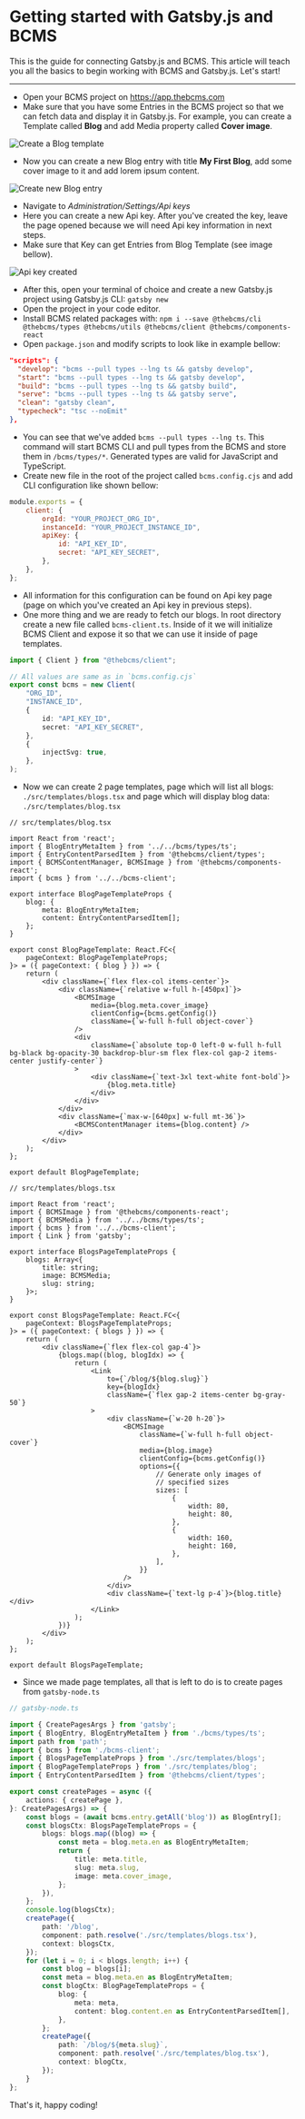 # Getting started with Gatsby.js and BCMS

This is the guide for connecting Gatsby.js and BCMS. This article will teach you all the basics to begin working with BCMS and Gatsby.js. Let's start!

---

- Open your BCMS project on https://app.thebcms.com
- Make sure that you have some Entries in the BCMS project so that we can fetch
data and display it in Gatsby.js. For example, you can create a Template called
**Blog** and add Media property called **Cover image**.

![Create a Blog template](/integration/1.png)

- Now you can create a new Blog entry with title **My First Blog**, add some cover
image to it and add lorem ipsum content.

![Create new Blog entry](/integration/2.png)

- Navigate to _Administration/Settings/Api keys_
- Here you can create a new Api key. After you've created the key, leave the page opened because we will need Api key information in next steps.
- Make sure that Key can get Entries from Blog Template (see image bellow).

![Api key created](/integration/3.png)

- After this, open your terminal of choice and create a new Gatsby.js project
using Gatsby.js CLI: `gatsby new`
- Open the project in your code editor.
- Install BCMS related packages with: `npm i --save @thebcms/cli @thebcms/types @thebcms/utils @thebcms/client @thebcms/components-react`
- Open `package.json` and modify scripts to look like in example bellow:

```json
"scripts": {
  "develop": "bcms --pull types --lng ts && gatsby develop",
  "start": "bcms --pull types --lng ts && gatsby develop",
  "build": "bcms --pull types --lng ts && gatsby build",
  "serve": "bcms --pull types --lng ts && gatsby serve",
  "clean": "gatsby clean",
  "typecheck": "tsc --noEmit"
},
```

- You can see that we've added `bcms --pull types --lng ts`. This command will
start BCMS CLI and pull types from the BCMS and store them in `/bcms/types/*`.
Generated types are valid for JavaScript and TypeScript.
- Create new file in the root of the project called `bcms.config.cjs` and add
CLI configuration like shown bellow:

```js
module.exports = {
    client: {
        orgId: "YOUR_PROJECT_ORG_ID",
        instanceId: "YOUR_PROJECT_INSTANCE_ID",
        apiKey: {
            id: "API_KEY_ID",
            secret: "API_KEY_SECRET",
        },
    },
};
```

- All information for this configuration can be found on Api key page (page on
which you've created an Api key in previous steps).
- One more thing and we are ready to fetch our blogs. In root directory
create a new file called `bcms-client.ts`. Inside of it we will initialize BCMS Client
and expose it so that we can use it inside of page templates.

```ts
import { Client } from "@thebcms/client";

// All values are same as in `bcms.config.cjs`
export const bcms = new Client(
    "ORG_ID",
    "INSTANCE_ID",
    {
        id: "API_KEY_ID",
        secret: "API_KEY_SECRET",
    },
    {
        injectSvg: true,
    },
);
```

- Now we can create 2 page templates, page which will list all blogs: `./src/templates/blogs.tsx` and
page which will display blog data: `./src/templates/blog.tsx`

```tsx
// src/templates/blog.tsx

import React from 'react';
import { BlogEntryMetaItem } from '../../bcms/types/ts';
import { EntryContentParsedItem } from '@thebcms/client/types';
import { BCMSContentManager, BCMSImage } from '@thebcms/components-react';
import { bcms } from '../../bcms-client';

export interface BlogPageTemplateProps {
    blog: {
        meta: BlogEntryMetaItem;
        content: EntryContentParsedItem[];
    };
}

export const BlogPageTemplate: React.FC<{
    pageContext: BlogPageTemplateProps;
}> = ({ pageContext: { blog } }) => {
    return (
        <div className={`flex flex-col items-center`}>
            <div className={`relative w-full h-[450px]`}>
                <BCMSImage
                    media={blog.meta.cover_image}
                    clientConfig={bcms.getConfig()}
                    className={`w-full h-full object-cover`}
                />
                <div
                    className={`absolute top-0 left-0 w-full h-full bg-black bg-opacity-30 backdrop-blur-sm flex flex-col gap-2 items-center justify-center`}
                >
                    <div className={`text-3xl text-white font-bold`}>
                        {blog.meta.title}
                    </div>
                </div>
            </div>
            <div className={`max-w-[640px] w-full mt-36`}>
                <BCMSContentManager items={blog.content} />
            </div>
        </div>
    );
};

export default BlogPageTemplate;
```

```tsx
// src/templates/blogs.tsx

import React from 'react';
import { BCMSImage } from '@thebcms/components-react';
import { BCMSMedia } from '../../bcms/types/ts';
import { bcms } from '../../bcms-client';
import { Link } from 'gatsby';

export interface BlogsPageTemplateProps {
    blogs: Array<{
        title: string;
        image: BCMSMedia;
        slug: string;
    }>;
}

export const BlogsPageTemplate: React.FC<{
    pageContext: BlogsPageTemplateProps;
}> = ({ pageContext: { blogs } }) => {
    return (
        <div className={`flex flex-col gap-4`}>
            {blogs.map((blog, blogIdx) => {
                return (
                    <Link
                        to={`/blog/${blog.slug}`}
                        key={blogIdx}
                        className={`flex gap-2 items-center bg-gray-50`}
                    >
                        <div className={`w-20 h-20`}>
                            <BCMSImage
                                className={`w-full h-full object-cover`}
                                media={blog.image}
                                clientConfig={bcms.getConfig()}
                                options={{
                                    // Generate only images of
                                    // specified sizes
                                    sizes: [
                                        {
                                            width: 80,
                                            height: 80,
                                        },
                                        {
                                            width: 160,
                                            height: 160,
                                        },
                                    ],
                                }}
                            />
                        </div>
                        <div className={`text-lg p-4`}>{blog.title}</div>
                    </Link>
                );
            })}
        </div>
    );
};

export default BlogsPageTemplate;
```

- Since we made page templates, all that is left to do is to create pages
from `gatsby-node.ts`

```ts
// gatsby-node.ts

import { CreatePagesArgs } from 'gatsby';
import { BlogEntry, BlogEntryMetaItem } from './bcms/types/ts';
import path from 'path';
import { bcms } from './bcms-client';
import { BlogsPageTemplateProps } from './src/templates/blogs';
import { BlogPageTemplateProps } from './src/templates/blog';
import { EntryContentParsedItem } from '@thebcms/client/types';

export const createPages = async ({
    actions: { createPage },
}: CreatePagesArgs) => {
    const blogs = (await bcms.entry.getAll('blog')) as BlogEntry[];
    const blogsCtx: BlogsPageTemplateProps = {
        blogs: blogs.map((blog) => {
            const meta = blog.meta.en as BlogEntryMetaItem;
            return {
                title: meta.title,
                slug: meta.slug,
                image: meta.cover_image,
            };
        }),
    };
    console.log(blogsCtx);
    createPage({
        path: '/blog',
        component: path.resolve('./src/templates/blogs.tsx'),
        context: blogsCtx,
    });
    for (let i = 0; i < blogs.length; i++) {
        const blog = blogs[i];
        const meta = blog.meta.en as BlogEntryMetaItem;
        const blogCtx: BlogPageTemplateProps = {
            blog: {
                meta: meta,
                content: blog.content.en as EntryContentParsedItem[],
            },
        };
        createPage({
            path: `/blog/${meta.slug}`,
            component: path.resolve('./src/templates/blog.tsx'),
            context: blogCtx,
        });
    }
};
```

That's it, happy coding!
